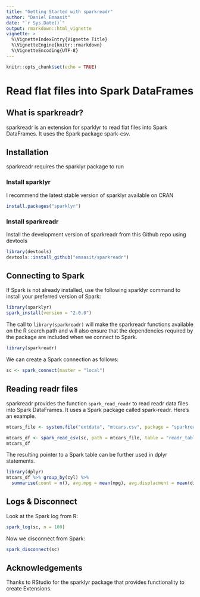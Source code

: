 ```yaml
---
title: "Getting Started with sparkreadr"
author: "Daniel Emaasit"
date: "`r Sys.Date()`"
output: rmarkdown::html_vignette
vignette: >
  %\VignetteIndexEntry{Vignette Title}
  %\VignetteEngine{knitr::rmarkdown}
  %\VignetteEncoding{UTF-8}
---
```


```r
knitr::opts_chunk$set(echo = TRUE)
```

# Read flat files into Spark DataFrames

## What is sparkreadr?

sparkreadr is an extension for sparklyr to read flat files into Spark DataFrames. It uses the Spark package spark-csv.

## Installation
sparkreadr requires the sparklyr package to run

### Install sparklyr
I recommend the latest stable version of sparklyr available on CRAN
```r
install.packages("sparklyr")
```

### Install sparkreadr
Install the development version of sparkreadr from this Github repo using devtools
```r
library(devtools)
devtools::install_github("emaasit/sparkreadr")
```

## Connecting to Spark

If Spark is not already installed, use the following sparklyr command to install your preferred version of Spark:
```r
library(sparklyr)
spark_install(version = "2.0.0")
```

The call to `library(sparkreadr)` will make the sparkreadr functions available on the R search path and will also ensure that the dependencies required by the package are included when we connect to Spark.
```r
library(sparkreadr) 
```

We can create a Spark connection as follows:
```r
sc <- spark_connect(master = "local")
```

## Reading readr files

sparkreadr provides the function `spark_read_readr` to read readr data files into Spark DataFrames. It uses a Spark package called spark-readr. Here's an example.

```r
mtcars_file <- system.file("extdata", "mtcars.csv", package = "sparkreadr")

mtcars_df <- spark_read_csv(sc, path = mtcars_file, table = "readr_table")
mtcars_df
```

The resulting pointer to a Spark table can be further used in dplyr statements.
```r
library(dplyr)
mtcars_df %>% group_by(cyl) %>%
  summarise(count = n(), avg.mpg = mean(mpg), avg.displacment = mean(disp), avg.horsepower = mean(hp))
```

## Logs & Disconnect

Look at the Spark log from R:
```r
spark_log(sc, n = 100)
```

Now we disconnect from Spark:
```r
spark_disconnect(sc)
```

## Acknowledgements
Thanks to RStudio for the sparklyr package that provides functionality to create Extensions.
